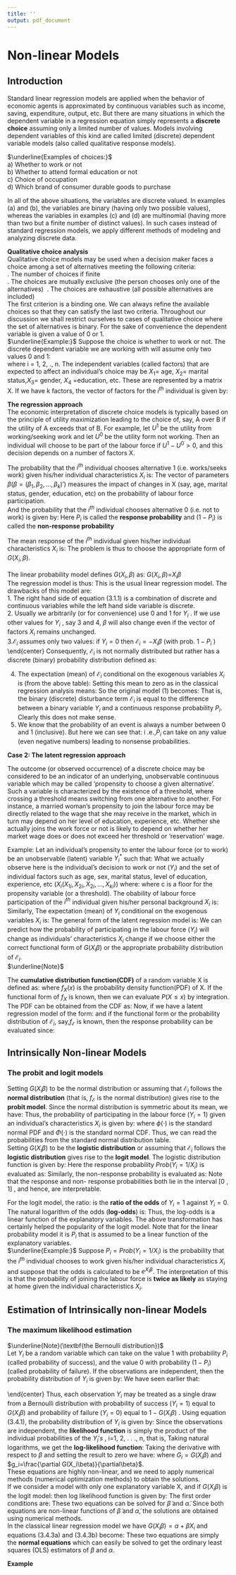 ---
title: ''
output: pdf_document
---


#  Non-linear Models

## Introduction

Standard linear regression models are applied when the behavior of economic agents is 
approximated by continuous variables such as income, saving, expenditure, output, etc. But 
there are many situations in which the dependent variable in a regression equation simply 
represents a $\textbf{discrete choice}$  assuming only a limited number of values. Models involving 
dependent variables of this kind are called limited (discrete) dependent variable models (also 
called qualitative response models).\

$\underline{Examples of choices:}$\
a)  Whether to work or not \
b)  Whether to attend formal education or not \
c)  Choice of occupation \
d)  Which brand of consumer durable goods to purchase \

In all of the above situations, the variables are discrete valued. In examples (a) and (b), the 
variables are binary (having only two possible values), whereas the variables in examples (c) 
and (d) are multinomial (having more than two but a finite number of distinct values). In such 
cases instead of standard regression models, we apply different methods of modeling and 
analyzing discrete data. \

**Qualitative choice analysis**\
Qualitative choice models may be used when a decision maker faces a choice among a set of 
alternatives meeting the following criteria: \
.  The number of choices if finite \
.  The choices are mutually exclusive (the person chooses only one of the alternatives)\ 
.  The choices are exhaustive (all possible alternatives are included) \
The first criterion is a binding one. We can always refine the available choices so that they can 
satisfy the last two criteria. Throughout our discussion  we shall restrict ourselves to cases of 
qualitative choice where the set of alternatives is binary. For the sake of convenience the 
dependent variable is given a value of 0 or 1.\
$\underline{Example:}$ Suppose the choice is whether to work or not. The discrete dependent variable we 
are working with will assume only two values 0 and 1:\
\begin{align*}
Y_i=\left\lbrace ^{1\longrightarrow if i^{th} individual is working / seeking work}_{0\longrightarrow if i^{th} individual is not working}\right\rbrace 
\end{align*}
where i = 1, 2, ., n. The independent variables (called factors) that are expected to affect an 
individual's choice may be $X_1$= age, $X_2$= marital status,$X_3$= gender, $X_4$ =education, etc. 
These are represented by a matrix X. If we have k factors, the vector of factors for the $i^{th}$ individual is given by:
\begin{align*}
X_i ( x_{1i} , x_{2i}, x_{3i} . . . , x_{ki} ) i=1, 2, . . ., n
\end{align*}

**The regression approach**\
The economic interpretation of discrete choice models is typically based on the principle of 
utility maximization leading to the choice of, say, A over B if the utility of A exceeds that of B. 
For example, let $U^1$ be the utility from working/seeking work and let $U^0$ be the utility form 
not working. Then an individual will choose to be part of the labour force if $U^1-U^0>0$, 
and this decision depends on a number of factors X.\

The probability that the $i^{th}$
individual chooses alternative 1 (i.e. works/seeks work) given 
his/her individual characteristics $X_i$ is:
\begin{align*}
P_i=Prob(Y_i=1 | X_i)=Prob[(U^1-U^0)_i>0] =G(X_i,\beta) 
\end{align*}
The vector of parameters $\beta (\beta=(\beta_1,\beta_2,...,\beta_k)')$ measures the impact of changes in X (say, 
age, marital status, gender, education, etc) on the probability of labour force participation.\
And the probability that the $i^{th}$
individual chooses alternative 0 (i.e. not to work) is given by:
\begin{align*}
Prob(Y_i=0| X_i)=1-P_i=1-Prob[(U^1-U^0)_i>0] =1-G(X_i,\beta) 
\end{align*}
Here $P_i$ is called the  $\textbf{response probability}$ and $(1-P_i)$ is called the $\textbf{ non-response }$  $\textbf{probability}$\

The mean response of the $i^{th}$
individual given his/her individual characteristics $X_i$ is:
\begin{align*}
E(Y_i|X_i)=1\times{Prob(Y_i=1|X_i)}+0\times{Prob(Y_i=0|X_i)}=1\times{G(X_i,\beta)}+0\times{G(X_i,\beta)}=G(X_i,\beta)
\end{align*} 
The problem is thus to choose the appropriate form of $G(X_i,\beta)$.\
\underline{\textbf{Case 1: The linear probability model}}\
The linear probability model defines $G(X_i,\beta)$ as: $G(X_i,\beta)$=$X_i\beta$\
The regression model is thus:
\begin{align*}
Y_i=X_i\beta+\mathcal{E}_i.............(3.1.1)
\end{align*}
This is the usual linear regression model. The drawbacks of this model are:\
1. The right hand side of equation (3.1.1) is a combination of discrete and continuous variables
while the left hand side variable is discrete.\
2. Usually we arbitrarily (or for convenience) use 0 and 1 for $Y_i$ . If we use other values for $Y_i$ , say 3 and 4, $\beta$ will also change even if the vector of factors $X_i$ remains unchanged. \
3.$\mathcal{E}_i$ assumes only two values:
\begin{center}
	if $Y_i=1$ then $\mathcal{E}_i=1-X_i\beta$ (with prob. $P_i$)\
	if $Y_i= 0$ then $\mathcal{E}_i=-X_i\beta$ (with prob. $1-P_i$ )\
\end{center}
Consequently, $\mathcal{E}_i$ is not normally distributed but rather has a discrete (binary) probability 
distribution defined as:
\begin{center}
\begin{tabular}{c|c}
	$ \mathcal{E}_i $ & Probability  \\ 
	\hline 
	$ 1-X_i\beta $ & $ P_i $ \\ 
	$ -x_i\beta $ & $ 1-P_i $ \\ 
\end{tabular} 
\end{center}
4. The expectation (mean) of $\mathcal{E}_i$ conditional on the exogenous variables $X_i$ is (from the 
above table):
\begin{align*}
E(\mathcal{E}_i|x_i)=(1-X_i\beta)P_i+(-x_i\beta)(1-P_i)=P_i-X_i\beta
\end{align*}
Setting this mean to zero as in the classical regression analysis means:
\begin{align*}
E(\mathcal{E}_i|x_i)=0 \Rightarrow P_i=X_i\beta
\end{align*}
So the original model (1) becomes:
\begin{align*}
Y_i=P_i+\mathcal{E}_i \Rightarrow \mathcal{E}_i=Y_i-P_i
\end{align*}
That is, the binary (discrete) disturbance term $\mathcal{E}_i$ is equal to the difference between a binary 
variable $Y_i$ and a continuous response probability $P_i$. Clearly this does not make sense. \
5. We know that the probability of an event is always a number between 0 and 1 (inclusive).
But here we can see that:
\begin{align*}
P_i=Prob(Y_i=1|X_i)=X_i\beta
\end{align*}
i .e.,$P_i$ can take on any value (even negative numbers) leading to nonsense probabilities.\


**Case 2: The latent regression approach**\

The outcome (or observed occurrence) of a discrete choice may be considered to be an 
indicator of an underlying, unobservable continuous variable which may be called 'propensity 
to choose a given alternative'. Such a variable is characterized by the existence of a threshold, 
where crossing a threshold means switching from one alternative to another. For instance, a 
married woman's propensity to join the labour force may be directly related to the wage that 
she may receive in the market, which in turn may depend on her level of education, experience, 
etc. Whether she actually joins the work force or not is likely to depend on whether her market 
wage does or does not exceed her threshold or 'reservation' wage.\

Example: 
Let an individual's propensity to enter the labour force (or to work) be an unobservable 
(latent) variable $Y_i^*$ such that:
\begin{align*}
Y_i^*=X_i\beta+\mathcal{E}_i=X_{1i}\beta_1+X_{2i}\beta_2+...+X_{ki}\beta_k+\mathcal{E}_i
\end{align*}
What we actually observe here is the individual's decision to work or not $(Y_i)$ and the set of 
individual factors such as age, sex, marital status, level of education, experience, etc ($X_i(X_{1i},X_{2i},X_{2i},...,X_{ki})$) where:
\begin{align*}
Y_i=\left\lbrace ^{1\longrightarrow~~ if~~ Y_i^{*}>c}_{0\longrightarrow ~~if~~ Y_i^{*}\leq c}\right\rbrace 
\end{align*}
where c is a floor for the propensity variable (or a threshold). The
obability of labour force 
participation of the $i^{th}$ individual given his/her personal background $X_i$ is:
\begin{align*}
Prob(Y_i=1|X_i)=Prob(Y_i^*>c|X_i)=Prob(X_i\beta+\mathcal{E}_i>c)=Prob(\mathcal{E}_i>c-X_i\beta|X_i)\\
\end{align*}
Similarly,
\begin{align*}
Prob(Y_i=0|X_i)&=Prob(Y_i^*\leq c|X_i)\\
&=1-Prob(\mathcal{E}_i>c-X_i\beta|X_i)\\
&=1-Prob(Y_i=1|X_i)
\end{align*}
The expectation (mean) of $Y_i$ conditional on the exogenous variables $X_i$ is:
\begin{align*}
E(Y_i|X_i)&=1\times Prob(Y_i=1|X_i)+0\times Prob(Y_i=0|X_i)\\
&=Prob(Y_i=1|X_i)\\
&=Prob(\mathcal{E}_i>c-X_i\beta|X_i)
\end{align*}
The general form of the latent regression model is:
\begin{align*}
E(Y_i|X_i)=Prob(Y_i=1|X_i)=Prob(\mathcal{E}_i>c-X_i\beta|X_i)=G(X_i\beta)
\end{align*}
We can predict how the probability of participating in the labour force ($Y_i$) will change as individuals' characteristics $X_i$ change if we choose either the correct functional form of $G(X_i\beta)$ or the appropriate probability distribution of $\mathcal{E}_i$.\
$\underline{Note}$\


The $\textbf{cumulative distribution function(CDF)}$ of a random variable X is defined as:
\begin{align*}
F_X(x)=P(X\leq x)=\int_{-\infty}^{x}{f_X(t)dt}
\end{align*}
where  $f_X(x)$ is the  probability density function(PDF) of X. If the functional form of  $f_X$ is known, then we can evaluate $P(X\leq x)$ by integration. The PDF can be obtained from the 
CDF as:
\begin{align*}
\frac{d(f_X(x))}{dx}=f_X(x)
\end{align*}
Now, if we have a latent regression model of the form:
\begin{align*}
Prob(Y_i=1|X_i)=Prob(\mathcal{E}_i<c-X_i\beta|X_i)
\end{align*}
and if the functional form or the probability distribution of $\mathcal{E}_i$, say,$f_{\mathcal{E}}$ is known, then the
response probability can be evaluated since:
\begin{align*}
Prob(\mathcal{E}_i<c-X_i\beta|X_i)=F_{\mathcal{E}}(X_i\beta)=\int_{-\infty}^{X_i\beta}{f_{\mathcal{E}}(t)dt}
\end{align*}



## Intrinsically Non-linear Models

### The probit and logit models

Setting $G(X_i\beta)$ to be the  normal distribution or assuming that $\mathcal{E}_i$ follows the  $\textbf{normal 
distribution}$ (that is, $f_\mathcal{E}$ is the normal distribution) gives rise to the  $\textbf{probit model}$. Since the
normal distribution is symmetric about its mean, we have:
\begin{align*}
Prob(\mathcal{E}_i>-X_i\beta|X_i)=Prob(\mathcal{E}_i<X_i\beta|X_i)
\end{align*}
Thus, the probability of participating in the labour force ($Y_i=1$) given an individual's 
characteristics $X_i$ is given by:
\begin{align*}
Prob(Y_i=1|X_i)&=Prob(\mathcal{E}_i<X_i\beta|X_i)\\
&=\int_{-\infty}^{X_i\beta}{f_{\mathcal{E}}(t)dt}=\int_{-\infty}^{X_i\beta}{\phi(t)dt}=\Phi(X_i\beta)
\end{align*}
where  $\phi(\cdot)$ is the standard normal PDF and $\Phi(\cdot)$ is the standard normal CDF. Thus, we can
read the probabilities from the standard normal distribution table.\
Setting $G(X_i\beta)$ to be the  $\textbf{logistic distribution}$ or assuming that $\mathcal{E}_i$ follows the  $\textbf{logistic 
distribution}$ gives rise to the $\textbf{logit model}$. The logistic distribution function is given by:
\begin{align*}
Prob(\mathcal{E}_i<X_i\beta)=\Lambda(X_i\beta)=\frac{e^{X_i\beta}}{1+e^{X_i\beta}}
\end{align*}
Here the response probability $Prob(Y_i=1/X_i)$  is evaluated as:
\begin{align*}
P_i=Prob(Y_i=1|X_i)&=Prob(\mathcal{E}_i>-X_i\beta|X_i)~~~ symmetery\\
&=1-Prob(\mathcal{E}_i<-X_i\beta|X_i)\\
&=1-\Lambda(-X_i\beta)\\
&=1-\frac{e^{-X_i\beta}}{1+e^{-X_i\beta}}\\
&=\frac{e^{X_i\beta}}{1+e^{X_i\beta}}
\end{align*}
Similarly, the non-response probability is evaluated as:
\begin{align*}
1-P_i&=Prob(Y_i=0|X_i)\\
&=1-\frac{e^{X_i\beta}}{1+e^{X_i\beta}}=\frac{1}{1+e^{X_i\beta}}
\end{align*}
Note that the response and non- response probabilities both lie in the interval  [0 , 1] , and 
hence, are interpretable.\

For the logit model, the ratio:
\begin{align*}
\frac{P_i}{1-P_i}=\frac{Prob(Y_i=1|X_i)}{Prob(Y_i=0|X_i)}&=\frac{\frac{e^{X_i\beta}}{1+e^{X_i\beta}}}{\frac{1}{1+e^{X_i\beta}}}\\
&=e^{X_i\beta}=e^{{X_{1i}\beta}+{X_{2i}\beta_2}+...+{X_{ki}\beta_k}}
\end{align*}
is the  $\textbf{ratio of the odds}$ of $Y_i=1$ against $Y_i=0$. The natural logarithm of the odds ($\textbf{log-odds}$) is:
\begin{align*}
\ln\left[ \frac{P_i}{1-P_i}\right]={X_i\beta}={{X_{1i}\beta}+{X_{2i}\beta_2}+...+{X_{ki}\beta_k}}
\end{align*}
Thus, the log-odds is a linear function of the explanatory variables. The above transformation 
has certainly helped the popularity of the logit model. Note that for the linear probability model 
it is $P_i$ that is assumed to be a linear function of the explanatory variables.\
$\underline{Example:}$ Suppose $P_i=Prob(Y_i=1/X_i)$ is the probability that the $i^{th}$ individual chooses to 
work given his/her individual characteristics $X_i$ and suppose that the odds is calculated to be $e^{X_i\beta}$. The interpretation of this is that the probability of joining the labour force is  $\textbf{twice 
as likely}$ as staying at home given the individual characteristics $X_i$.\



## Estimation of Intrinsically non-linear Models

### The maximum likelihood estimation

$\underline{Note}(\textbf{the Bernoulli distribution})$\
Let $Y_i$ be a random variable which can take on the value 1 with probability $P_i$ (called probability of success), and the value 0 with probability ($1-P_i$) (called probability of failure). If
the observations are independent, then the probability distribution of $Y_i$ is given by:
\begin{align*}
Prob(Y_i=y_i )=P_i^{yi}{(1-P_i)^{1-y_i}}~~~~~i=1,2,...,n........(3.4.1)
\end{align*}
We have seen earlier that:
\begin{center}
$Prob(Y_i=1|X_i)$=$G(X_i\beta)$ and $Prob(Y_i=0|X_i)=1-G(X_i\beta)$\
\end{center}
Thus, each observation $Y_i$ may be treated as a single draw from a Bernoulli distribution with 
probability of success ($Y_i= 1$) equal to $G(X_i\beta)$ and probability of failure ($Y_i = 0$) equal to $1-G(X_i\beta)$ . Using equation (3.4.1), the probability distribution of $Y_i$ is given by:
\begin{align*}
Prob(Y_i=1|X_i) = [G(X_i\beta) ]^{y_i}[1-G(X_i\beta)]^{1-y_i}~~~~~i=1,2,...,n.
\end{align*}
Since the observations are independent, the  $\textbf{likelihood function}$ is simply the product of the 
individual probabilities of the $Y_i's$ ,  i=1, 2, . . ., n, that is,
\begin{align*}
L&= Prob(Y_1=y_1,Y_2=y_2,...,Y_n=y_n/X)\\
&=Prob(Y_1=y_1)\times Prob(Y_2=y_2)\times...\times Prob(Y_n=y_n)\\
&=\Pi_{i=i}^{n} [G(X_i\beta) ]^{y_i}[1-G(X_i\beta)]^{1-y_i}
\end{align*}
Taking natural logarithms, we get the $\textbf{log-likelihood function}$:
\begin{align*}
\ln(L)=\sum_{i=1}^{n}[y_i\ln[G(X_i\beta)]+(1-y_i)\ln[1-G(X_i\beta)]]
\end{align*}
Taking the derivative with respect to $\beta$ and setting the result to zero we have:
\begin{align*}
\frac{\partial\ln(L)}{\partial\beta}=\sum_{i=1}^{n}\left[ \frac{y_ig_i}{G_i}+(1-y_i)\frac{-g_i}{1-G_i}\right]X_i=0.......(3.4.2)
\end{align*}
where $G_i=G(X_i\beta)$ and $g_i=\frac{\partial G(X_i\beta)}{\partial\beta}$.\
These equations are highly non-linear, and we need to apply numerical methods (numerical 
optimization methods) to obtain the solutions.\
If we consider a model with only one explanatory variable X, and if 
$G(X_i\beta)$ is the logit model:
\begin{align*}
G(X_i\beta)=\frac{e^{X_i\beta}}{1+e^{X_i\beta}}=\frac{e^{\alpha+X_i\beta}}{1+e^{\alpha+X_i\beta}}
\end{align*}
then log likelihood function is given by:
\begin{align*}
\ln(L)&=\sum_{i=1}^{n}\left[ y_i\ln[\left( \frac{e^{\alpha+X_i\beta}}{1+e^{\alpha+X_i\beta}}\right) +(1-y_i)\ln\left( 1-\frac{e^{\alpha+X_i\beta}}{1+e^{\alpha+X_i\beta}}\right) \right]\\
&=\sum_{i=1}^{n}\left[ y_i\ln[\left( \frac{e^{\alpha+X_i\beta}}{1+e^{\alpha+X_i\beta}}\right) +(1-y_i)\ln\left(\frac{1}{1+e^{\alpha+X_i\beta}}\right) \right] \\
&=\sum_{i=1}^{n}\left[ y_i\ln[e^{\alpha+X_i\beta}]-y_i\ln\left(1+e^{\alpha+X_i\beta}\right)-(1-y_i)\ln\left( 1+e^{\alpha+X_i\beta}\right)   \right] \\
&=\sum_{i=1}^{n}\left[ y_i\ln[e^{\alpha+X_i\beta}]-\ln\left( 1+e^{\alpha+X_i\beta}\right)   \right]\\
&=\sum_{i=1}^{n}\left[ y_i\ln\left( {\alpha+X_i\beta}\right) -\ln\left( 1+e^{\alpha+X_i\beta}\right)   \right]
\end{align*}
The first order conditions are:
\begin{align*}
\frac{\partial\ln(L)}{\partial\beta}=0 \Rightarrow \sum_{i=1}^{n}\left[ y_i-\frac{e^{\tilde{\alpha}+\tilde{\beta}X_i}}{1+e^{\tilde{\alpha}+\tilde{\beta}X_i}}\right]X_i=0......(3.4.3a)\\
\frac{\partial\ln(L)}{\partial\alpha}=0 \Rightarrow \sum_{i=1}^{n}\left[ y_i-\frac{e^{\tilde{\alpha}+\tilde{\beta}X_i}}{1+e^{\tilde{\alpha}+\tilde{\beta}X_i}}\right]=0.........(3.4.3b)
\end{align*}
These two equations can be solved for $\tilde{\beta}$
and $\tilde{\alpha}$. Since both equations are non-linear functions 
of $\tilde{\beta}$
and $\tilde{\alpha}$, the solutions are obtained using numerical methods.\
In the classical linear regression model we have $G(X_i\beta)=\alpha+\beta X_i$ and equations (3.4.3a) and 
(3.4.3b) become:
\begin{align*}
\sum_{i=1}^{n}[Y_i-(\hat{\alpha}+\hat{\beta}X_i)]X_i=0 &\Longrightarrow \sum_{i=1}^{n}{Y_iX_i}=\hat{\alpha}\sum_{i=1}^{n}{X_i}+\hat{\beta}\sum_{i=1}^{n}{X_i^2}\\
\sum_{i=1}^{n}[Y_i-(\hat{\alpha}+\hat{\beta}X_i)]=0 &\Longrightarrow \sum_{i=1}^{n}{Y_i}=n\hat{\alpha}+\hat{\beta}\sum_{i=1}^{n}{X_i}
\end{align*}
These two equations are simply the  $\textbf{normal equations}$ which can easily be solved to get the 
ordinary least squares (OLS) estimators of $\beta$ and $\alpha$.\

**Example**\



